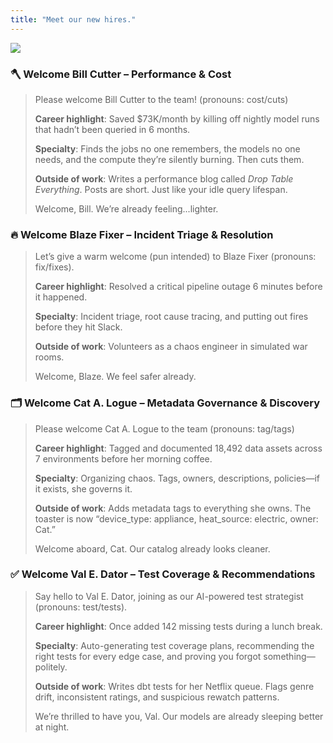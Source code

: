 ```yaml
---
title: "Meet our new hires."
---
```


<img src="https://res.cloudinary.com/do5hrgokq/image/upload/v1747740546/Screenshot_2025-05-14_at_11.55.57_fi3pzz.png" />

### 🪓 **Welcome Bill Cutter – Performance & Cost**

> Please welcome Bill Cutter to the team! (pronouns: cost/cuts)
> 
> 
> **Career highlight**: Saved $73K/month by killing off nightly model runs that hadn’t been queried in 6 months.
> 
> **Specialty**: Finds the jobs no one remembers, the models no one needs, and the compute they’re silently burning. Then cuts them.
> 
> **Outside of work**: Writes a performance blog called *Drop Table Everything*. Posts are short. Just like your idle query lifespan.
> 
> Welcome, Bill. We’re already feeling...lighter.
> 

### 🔥 **Welcome Blaze Fixer – Incident Triage & Resolution**

> Let’s give a warm welcome (pun intended) to Blaze Fixer (pronouns: fix/fixes).
> 
> 
>**Career highlight**: Resolved a critical pipeline outage 6 minutes before it happened.
> 
>**Specialty**: Incident triage, root cause tracing, and putting out fires before they hit Slack.
> 
>**Outside of work**: Volunteers as a chaos engineer in simulated war rooms. 
> 
> Welcome, Blaze. We feel safer already.
> 

### 🗂 **Welcome Cat A. Logue – Metadata Governance & Discovery**

> Please welcome Cat A. Logue to the team (pronouns: tag/tags)
> 
> 
>**Career highlight**: Tagged and documented 18,492 data assets across 7 environments before her morning coffee. 
> 
>**Specialty**: Organizing chaos. Tags, owners, descriptions, policies—if it exists, she governs it.
> 
>**Outside of work**: Adds metadata tags to everything she owns. The toaster is now “device_type: appliance, heat_source: electric, owner: Cat.”
> 
> Welcome aboard, Cat. Our catalog already looks cleaner.
> 

### ✅ **Welcome Val E. Dator – Test Coverage & Recommendations**

> Say hello to Val E. Dator, joining as our AI-powered test strategist (pronouns: test/tests).
> 
> 
>**Career highlight**: Once added 142 missing tests during a lunch break.
> 
>**Specialty**: Auto-generating test coverage plans, recommending the right tests for every edge case, and proving you forgot something—politely.
> 
>**Outside of work**: Writes dbt tests for her Netflix queue. Flags genre drift, inconsistent ratings, and suspicious rewatch patterns.
> 
> We’re thrilled to have you, Val. Our models are already sleeping better at night.
>
